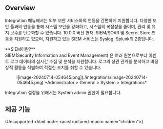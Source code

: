 
## Overview

Integration 메뉴에서는 외부 보안 서비스와의 연동을 간편하게 지원합니다. 다양한 보안 툴과의 연동을 통해 시스템 보안을 강화하고, 시스템의 복잡성을 줄이며, 관리 및 유지 보수를 단순화할 수 있습니다. 10.0.0 버전 현재, SIEM/SOAR 및 Secret Store 연동을 지원하고 있으며, 지원하고 있는 SIEM 서비스는 Syslog, Splunk의 2종입니다.

<Callout type="info">
**SIEM이란?** <br/>SIEM(Security Information and Event Management) 은 여러 원본으로부터 이벤트 로그 데이터의 실시간 수집 및 분석을 지원합니다. 로그의 상관 관계를 분석하고 비정상적 활동을 식별하여 적절한 조치를 취할 수 있습니다.
</Callout>
<p align="center">
![image-20240714-054645.png](./integrations/image-20240714-054645.png)
*Administrator &gt; General &gt; System &gt; Integrations*
</p>

<Callout type="important">
Integration 설정을 위해서는 System admin 권한이 필요합니다.
</Callout>


## 제공 기능

(Unsupported xhtml node: &lt;ac:structured-macro name="children"&gt;)
